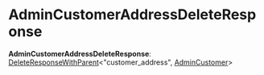 
# AdminCustomerAddressDeleteResponse

 **AdminCustomerAddressDeleteResponse**: [DeleteResponseWithParent](../types.HttpTypes.DeleteResponseWithParent/page.mdx)&#60;"customer_address", [AdminCustomer](../../interfaces/types.HttpTypes.AdminCustomer/page.mdx)&#62;
